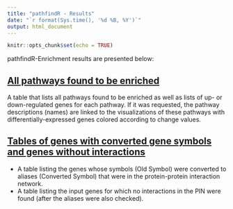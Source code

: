 ```yaml
---
title: "pathfindR - Results"
date: "`r format(Sys.time(), '%d %B, %Y')`"
output: html_document
---
```


```r
knitr::opts_chunk$set(echo = TRUE)
```

pathfindR-Enrichment results are presented below:

## [All pathways found to be enriched](./enriched_pathways.html)
A table that lists all pathways found to be enriched as well as lists of up- or down-regulated genes for each pathway. If it was requested, the pathway descriptions (names) are linked to the visualizations of these pathways with differentially-expressed genes colored according to change values.

## [Tables of genes with converted gene symbols and genes without interactions](./conversion_table.html)
- A table listing the genes whose symbols (Old Symbol) were converted to aliases (Converted Symbol) that were in the protein-protein interaction network.
- A table listing the input genes for which no interactions in the PIN were found (after the aliases were also checked).
